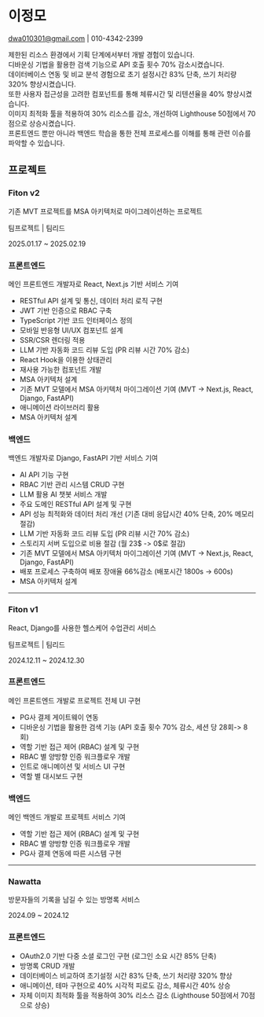 
# 이정모
dwa010301@gmail.com | 010-4342-2399

제한된 리소스 환경에서 기획 단계에서부터 개발 경험이 있습니다. <br />
디바운싱 기법을 활용한 검색 기능으로 API 호출 횟수 70% 감소시켰습니다. <br />
데이터베이스 연동 및 비교 분석 경험으로 초기 설정시간 83% 단축, 쓰기 처리량 320% 향상시켰습니다. <br />
또한 사용자 접근성을 고려한 컴포넌트를 통해 체류시간 및 리텐션율을 40% 향상시켰습니다. <br />
이미지 최적화 툴을 적용하여 30% 리소스를 감소, 개선하여 Lighthouse 50점에서 70점으로 상승시켰습니다. <br />
프론트엔드 뿐만 아니라 백엔드 학습을 통한 전체 프로세스를 이해를 통해 관련 이슈를 파악할 수 있습니다.

## 프로젝트

### Fiton v2
기존 MVT 프로젝트를 MSA 아키텍처로 마이그레이션하는 프로젝트

팀프로젝트 | 팀리드

2025.01.17 ~ 2025.02.19

### 프론트엔드
메인 프론트엔드 개발자로 React, Next.js 기반 서비스 기여

- RESTful API 설계 및 통신, 데이터 처리 로직 구현
- JWT 기반 인증으로 RBAC 구축
- TypeScript 기반 코드 인터페이스 정의
- 모바일 반응형 UI/UX 컴포넌트 설계
- SSR/CSR 렌더링 적용 
- LLM 기반 자동화 코드 리뷰 도입 (PR 리뷰 시간 70% 감소)
- React Hook을 이용한 상태관리
- 재사용 가능한 컴포넌트 개발
- MSA 아키텍처 설계
- 기존 MVT 모델에서 MSA 아키텍처 마이그레이션 기여 (MVT -> Next.js, React, Django, FastAPI)
- 애니메이션 라이브러리 활용
- MSA 아키텍처 설계

### 백엔드
백엔드 개발자로 Django, FastAPI 기반 서비스 기여

- AI API 기능 구현
- RBAC 기반 관리 시스템 CRUD 구현
- LLM 활용 AI 챗봇 서비스 개발
- 주요 도메인 RESTful API 설계 및 구현
- API 성능 최적화와 데이터 처리 개선 (기존 대비 응답시간 40% 단축, 20% 메모리 절감)
- LLM 기반 자동화 코드 리뷰 도입 (PR 리뷰 시간 70% 감소)
- 스토리지 서버 도입으로 비용 절감 (월 23$ -> 0$로 절감)
- 기존 MVT 모델에서 MSA 아키텍처 마이그레이션 기여 (MVT -> Next.js, React, Django, FastAPI)
- 배포 프로세스 구축하여 배포 장애율 66%감소 (배포시간 1800s -> 600s)
- MSA 아키텍처 설계

---

### Fiton v1
React, Django를 사용한 헬스케어 수업관리 서비스

팀프로젝트 | 팀리드

2024.12.11 ~ 2024.12.30

### 프론트엔드
메인 프론트엔드 개발로 프로젝트 전체 UI 구현

- PG사 결제 게이트웨이 연동
- 디바운싱 기법을 활용한 검색 기능 (API 호출 횟수 70% 감소, 세션 당 28회-> 8회)
- 역할 기반 접근 제어 (RBAC) 설계 및 구현
- RBAC 별 양방향 인증 워크플로우 개발
- 인트로 애니메이션 및 서비스 UI 구현
- 역할 별 대시보드 구현

### 백엔드
메인 백엔드 개발로 프로젝트 서비스 기여

- 역할 기반 접근 제어 (RBAC) 설계 및 구현
- RBAC 별 양방향 인증 워크플로우 개발
- PG사 결제 연동에 따른 시스템 구현


---

### Nawatta
방문자들의 기록을 남길 수 있는 방명록 서비스

2024.09 ~ 2024.12

### 프론트엔드

- OAuth2.0 기반 다중 소셜 로그인 구현 (로그인 소요 시간 85% 단축)
- 방명록 CRUD 개발 
- 데이터베이스 비교하여 초기설정 시간 83% 단축, 쓰기 처리량 320% 향상
- 애니메이션, 테마 구현으로 40% 시각적 피로도 감소, 체류시간 40% 상승
- 자체 이미지 최적화 툴을 적용하여 30% 리소스 감소 (Lighthouse 50점에서 70점으로 상승)

